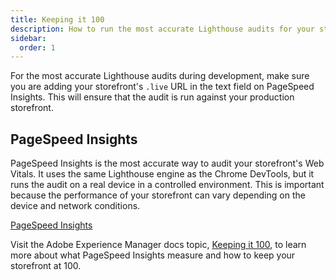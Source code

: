 ```yaml
---
title: Keeping it 100
description: How to run the most accurate Lighthouse audits for your storefront.
sidebar:
  order: 1
---
```


For the most accurate Lighthouse audits during development, make sure you are adding your storefront's `.live` URL in the text field on PageSpeed Insights. This will ensure that the audit is run against your production storefront.

## PageSpeed Insights

PageSpeed Insights is the most accurate way to audit your storefront's Web Vitals. It uses the same Lighthouse engine as the Chrome DevTools, but it runs the audit on a real device in a controlled environment. This is important because the performance of your storefront can vary depending on the device and network conditions.

[PageSpeed Insights](https://developers.google.com/speed/pagespeed/insights/)

Visit the Adobe Experience Manager docs topic, [Keeping it 100](https://www.aem.live/developer/keeping-it-100), to learn more about what PageSpeed Insights measure and how to keep your storefront at 100.
